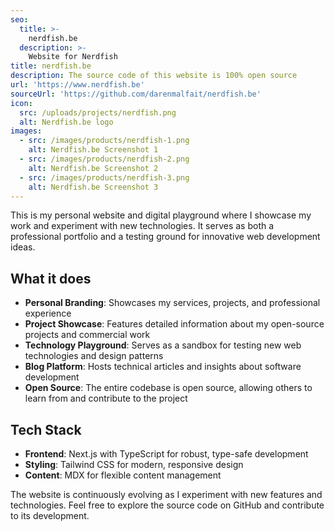 ```yaml
---
seo:
  title: >-
    nerdfish.be
  description: >-
    Website for Nerdfish
title: nerdfish.be
description: The source code of this website is 100% open source
url: 'https://www.nerdfish.be'
sourceUrl: 'https://github.com/darenmalfait/nerdfish.be'
icon:
  src: /uploads/projects/nerdfish.png
  alt: Nerdfish.be logo
images:
  - src: /images/products/nerdfish-1.png
    alt: Nerdfish.be Screenshot 1
  - src: /images/products/nerdfish-2.png
    alt: Nerdfish.be Screenshot 2
  - src: /images/products/nerdfish-3.png
    alt: Nerdfish.be Screenshot 3
---
```


This is my personal website and digital playground where I showcase my work and experiment with new technologies. It serves as both a professional portfolio and a testing ground for innovative web development ideas.

## What it does

- **Personal Branding**: Showcases my services, projects, and professional experience
- **Project Showcase**: Features detailed information about my open-source projects and commercial work
- **Technology Playground**: Serves as a sandbox for testing new web technologies and design patterns
- **Blog Platform**: Hosts technical articles and insights about software development
- **Open Source**: The entire codebase is open source, allowing others to learn from and contribute to the project

## Tech Stack

- **Frontend**: Next.js with TypeScript for robust, type-safe development
- **Styling**: Tailwind CSS for modern, responsive design
- **Content**: MDX for flexible content management

The website is continuously evolving as I experiment with new features and technologies. Feel free to explore the source code on GitHub and contribute to its development.
